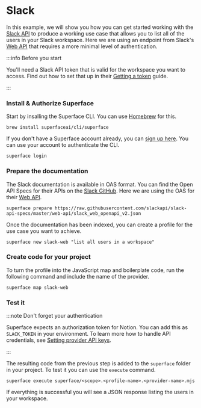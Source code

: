 # Slack

In this example, we will show you how you can get started working with the [Slack API](https://developers.notion.com) to produce a working use case that allows you to list all of the users in your Slack workspace. Here we are using an endpoint from Slack's [Web API](https://api.slack.com/web) that requires a more minimal level of authentication.

:::info Before you start

You'll need a Slack API token that is valid for the workspace you want to access. Find out how to set that up in their [Getting a token](https://api.slack.com/tutorials/tracks/getting-a-token) guide.

:::

<div class="count-steps-h3">

### Install & Authorize Superface

Start by insalling the Superface CLI. You can use [Homebrew](https://brew.sh/) for this.

```shell
brew install superfaceai/cli/superface
```

If you don't have a Superface account already, you can [sign up here](https://superface.ai/create-account). You can use your account to authenticate the CLI.

```shell
superface login
```

### Prepare the documentation

The Slack documentation is available in OAS format. You can find the Open API Specs for their APIs on the [Slack GitHub](https://github.com/slackapi/slack-api-specs/tree/master/web-api). Here we are using the OAS for their [Web API](https://api.slack.com/web).

```shell
superface prepare https://raw.githubusercontent.com/slackapi/slack-api-specs/master/web-api/slack_web_openapi_v2.json
```

Once the documentation has been indexed, you can create a profile for the use case you want to achieve.

```shell
superface new slack-web "list all users in a workspace"
```

### Create code for your project

To turn the profile into the JavaScript map and boilerplate code, run the following command and include the name of the provider.

```shell
superface map slack-web
```

### Test it

:::note Don't forget your authentication

Superface expects an authorization token for Notion. You can add this as `SLACK_TOKEN` in your environment. To learn more how to handle API credentials, see [Setting provider API keys](../guides/api-keys.md).

:::

The resulting code from the previous step is added to the `superface` folder in your project. To test it you can use the `execute` command.

```shell
superface execute superface/<scope>.<profile-name>.<provider-name>.mjs
```

If everything is successful you will see a JSON response listing the users in your workspace.

</div>
